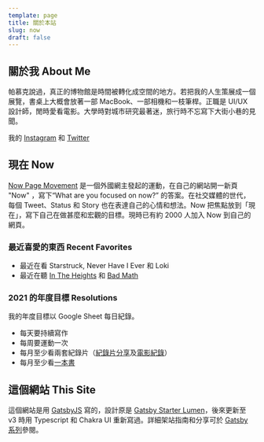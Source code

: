 ```yaml
---
template: page
title: 關於本站
slug: now
draft: false
---
```


## 關於我 About Me

帕慕克說過，真正的博物館是時間被轉化成空間的地方。若把我的人生策展成一個展覽，書桌上大概會放著一部 MacBook、一部相機和一枝筆桿。正職是 UI/UX 設計師，閒時愛看電影。大學時對城市研究最著迷，旅行時不忘寫下大街小巷的見聞。

我的 [Instagram](https://www.instagram.com/desktopofsamuel/) 和 [Twitter](https://twitter.com/desktopofsamuel)

## 現在 Now

[Now Page Movement](https://nownownow.com/) 是一個外國網主發起的運動，在自己的網站開一新頁 "Now" ，寫下“What are you focused on now?” 的答案。在社交媒體的世代，每個 Tweet、Status 和 Story 也在表達自己的心情和想法。Now 把焦點放到「現在」，寫下自己在做甚麼和宏觀的目標。現時已有約 2000 人加入 Now 到自己的網頁。


<MusicCard />

### 最近喜愛的東西 Recent Favorites

- 最近在看 Starstruck, Never Have I Ever 和 Loki
- 最近在聽 [In The Heights](https://open.spotify.com/album/0F3HOT0E0Jj2MSnPm6tq4n?si=f34GK2fPSFiSfzPfiikmrA&dl_branch=1) 和 [Bad Math](https://open.spotify.com/album/648NUDHrn7UYzmAWS1AYMO?si=5N5BbbMwTCalac81J9WfmA&dl_branch=1)

<!-- 2021 May

- 最近在看 Battlestar Galatica 和 Shadow & Bone
- 最近在聽 [Olivia Rodrigo](https://open.spotify.com/track/4ZtFanR9U6ndgddUvNcjcG?si=b97c735b8f414b04) 和 [Kings of Convenience](https://open.spotify.com/track/3JQQnhFsJCYAouBbuxVCvJ?si=83f6dfbf195f448e) -->

<!-- 2021 Mar -->

<!-- - 最近在玩 [Parkasaurus](https://store.steampowered.com/app/591460/Parkasaurus/) ，模擬經營恐龍遊樂場，難得地遊戲機制、趣味和自訂程度也恰到好處。，
- 最近在看 Apple TV+ 的第二季 [For All Mankind](https://www.youtube.com/watch?v=zzmrmjlESjQ)，第一季熱身以後，第二季簡直精采絕倫，可惜媒體和網上討論還是不多。
- 最近在聽 [Jon Batiste](https://open.spotify.com/album/6kHFkPvL2X3rZPuS3CEMUE?si=vRHUeRN5TA-7ItUhAmFB1Q) 和 [Brittany Howard](https://open.spotify.com/album/5xQrvHK0YbNaFslrvJYMNR?si=3lZnZ61WRPW-O3alzgInvA) -->

<!-- 2021 Feb
- 最近愛玩 [Kerbal Space Program](https://store.steampowered.com/app/220200/Kerbal_Space_Program/)，順便也在看一堆太空電影和電視劇 Apollo 13、For All Mankind
- 最近在聽 [林家謙](https://open.spotify.com/artist/3tvtGR8HzMHDbkLeZrFiBI?si=ppRuSRPaR0Kn8emJq8BFYA) 和 [Dua Lipa](https://open.spotify.com/album/5lKlFlReHOLShQKyRv6AL9?si=4yHlX9VCTt6_kNw03aZMDA) -->

<!-- - Apple TV+ 的劇集 [Mythic Quest: Raven's Banquet](https://www.youtube.com/watch?v=pMaPCYRPhY0)，因 COVID-19 更拍了演員劇組各自有在家拍攝及籌備製作的《Panademic》。
- 受 macOS Big Sur 啟發，更加精美細緻的 [Icon Set](https://twitter.com/Gavmn/status/1281254466751270912)
- 最近在聽 [Thao & The Get Down Stay Down](https://open.spotify.com/album/3SYjUBg5uOq779VJh3jRb5?si=4zcXBAleRaq-YvlMuStcQA) -->

<!-- * [Make Time](https://www.bookdepository.com/Make-Time-Jake-Knapp/9780593079584?ref=grid-view&a_aid=desktopofsamuel)
* Bojack Horseman 和 The Good Place 的大結局
* 最近在聽[The Big Moon](https://open.spotify.com/artist/0KU55rzxAihPhi27MAuz9O)和[Andrew Bird](https://www.npr.org/2016/05/25/479454859/andrew-bird-tiny-desk-concert) -->

### 2021 的年度目標 Resolutions

我的年度目標以 Google Sheet 每日紀錄。

<!--
最近我用 Integromat 和 Airtable 製作了個類似 Github 的 [Heatmap](/pages/habit) -->

- 每天要持續寫作
- 每周要運動一次
- 每月至少看兩套紀錄片（[紀錄片分享](https://desktopofsamuel.com/tags/documentary)及[電影紀錄](https://letterboxd.com/samuelisme/)）
- 每月至少看[一本書](https://oku.club/user/desktopofsamuel)

## 這個網站 This Site

這個網站是用 [GatsbyJS](https://www.gatsbyjs.com/) 寫的，設計原是 [Gatsby Starter Lumen](https://www.gatsbyjs.org/starters/alxshelepenok/gatsby-starter-lumen/)，後來更新至 v3 時用 Typescript 和 Chakra UI 重新寫過。詳細架站指南和分享可於 [Gatsby 系列](/tag/gatsby/)參閱。
